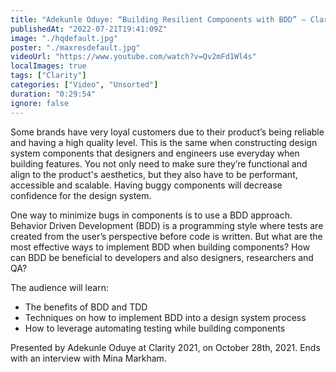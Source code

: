 ```yaml
---
title: "Adekunle Oduye: “Building Resilient Components with BDD” — Clarity 2021"
publishedAt: "2022-07-21T19:41:09Z"
image: "./hqdefault.jpg"
poster: "./maxresdefault.jpg"
videoUrl: "https://www.youtube.com/watch?v=Qv2mFd1Wl4s"
localImages: true
tags: ["Clarity"]
categories: ["Video", "Unsorted"]
duration: "0:29:54"
ignore: false
---
```


Some brands have very loyal customers due to their product’s being reliable and having a high quality level. This is the same when constructing design system components that designers and engineers use everyday when building features. You not only need to make sure they’re functional and align to the product's aesthetics, but they also have to be performant, accessible and scalable. Having buggy components will decrease confidence for the design system.

One way to minimize bugs in components is to use a BDD approach. Behavior Driven Development (BDD) is a programming style where tests are created from the user’s perspective before code is written. But what are the most effective ways to implement BDD when building components? How can BDD be beneficial to developers and also designers, researchers and QA?

The audience will learn:

- The benefits of BDD and TDD
- Techniques on how to implement BDD into a design system process
- How to leverage automating testing while building components

Presented by Adekunle Oduye at Clarity 2021, on October 28th, 2021. Ends with an interview with Mina Markham.
